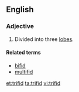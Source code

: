 ==English==

===Adjective===
{{en-adj|-}}

# {{context|botany|lang=en}} Divided into three [[lobes]].

====Related terms====
* [[bifid]]
* [[multifid]]

[[et:trifid]]
[[ta:trifid]]
[[vi:trifid]]